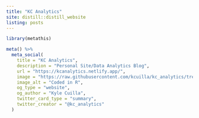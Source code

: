 ```yaml
---
title: "KC Analytics"
site: distill::distill_website
listing: posts
---
```


```r
library(metathis)

meta() %>%
  meta_social(
    title = "KC Analytics",
    description = "Personal Site/Data Analytics Blog",
    url = "https://kcanalytics.netlify.app/",
    image = "https://raw.githubusercontent.com/kcuilla/kc_analytics/tree/main/img/site_img.png",
    image_alt = "Coded in R",
    og_type = "website",
    og_author = "Kyle Cuilla",
    twitter_card_type = "summary",
    twitter_creator = "@kc_analytics"
  )
```